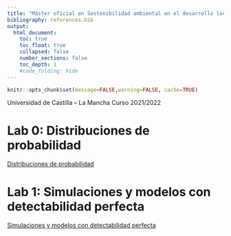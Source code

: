 ```yaml
---
title: "Máster oficial en Sostenibilidad ambiental en el desarrollo local y territorial"
bibliography: references.bib
output:
  html_document:
    toc: true
    toc_float: true
    collapsed: false
    number_sections: false
    toc_depth: 1
    #code_folding: hide
---
```


```r
knitr::opts_chunk$set(message=FALSE,warning=FALSE, cache=TRUE)
```

Universidad de Castilla – La Mancha
Curso 2021/2022

# Lab 0: Distribuciones de probabilidad
[Distribuciones de probabilidad](https://jabiologo.github.io/web/tutorials/lab0distribucionesProbabilidad.html) 

# Lab 1: Simulaciones y modelos con detectabilidad perfecta
[Simulaciones y modelos con detectabilidad perfecta](https://jabiologo.github.io/web/tutorials/lab1modelosOcupacion.html)
